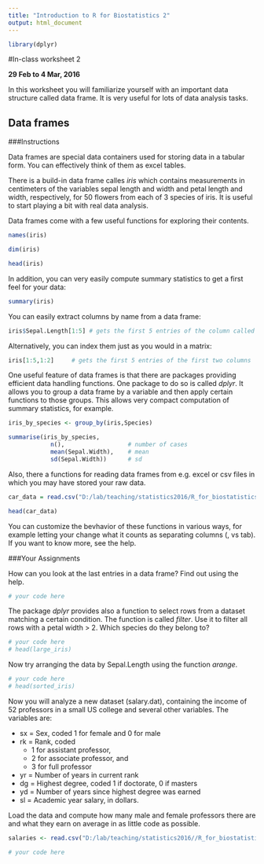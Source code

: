 ```yaml
---
title: "Introduction to R for Biostatistics 2"
output: html_document
---
```


```r
library(dplyr)
```

#In-class worksheet 2

**29 Feb to 4 Mar, 2016**

In this worksheet you will familiarize yourself with an important data structure called data frame. It is very useful for lots of data analysis tasks.

## Data frames

###Instructions

Data frames are special data containers used for storing data in a tabular form. You can effectively think of them as excel tables.

There is a build-in data frame calles *iris* which contains measurements in centimeters of the variables sepal length and width and petal length and width, respectively, for 50 flowers from each of 3 species of iris. It is useful to start playing a bit with real data analysis. 

Data frames come with a few useful functions for exploring their contents.


```r
names(iris)

dim(iris)

head(iris)

```

In addition, you can very easily compute summary statistics to get a first feel for your data:

```r
summary(iris)

```

You can easily extract columns by name from a data frame:

```r
iris$Sepal.Length[1:5] # gets the first 5 entries of the column called Sepal.Length
```

Alternatively, you can index them just as you would in a matrix:

```r
iris[1:5,1:2]     # gets the first 5 entries of the first two columns
```

One useful feature of data frames is that there are packages providing efficient data handling functions. One package to do so is called *dplyr*. It allows you to group a data frame by a variable and then apply certain functions to those groups. This allows very compact computation of summary statistics, for example.

```r


iris_by_species <- group_by(iris,Species)

summarise(iris_by_species,
            n(),                  # number of cases
            mean(Sepal.Width),    # mean
            sd(Sepal.Width))      # sd

```

Also, there a functions for reading data frames from e.g. excel or csv files in which you may have stored your raw data.

```r
car_data = read.csv("D:/lab/teaching/statistics2016/R_for_biostatistics/mtcars.csv")

head(car_data)

```

You can customize the bevhavior of these functions in various ways, for example letting your change what it counts as separating columns (, vs tab). If you want to know more, see the help.

###Your Assignments

How can you look at the last entries in a data frame? Find out using the help.

```r
# your code here
```

The package *dplyr* provides also a function to select rows from a dataset matching a certain condition. The function is called *filter*. Use it to filter all rows with a petal width > 2. Which species do they belong to?

```r
# your code here
# head(large_iris)
```

Now try arranging the data by Sepal.Length using the function *arange*.

```r
# your code here
# head(sorted_iris)
```

Now you will analyze a new dataset (salary.dat), containing the income of 52 professors in a small US college and several other variables. The variables are:

- sx = Sex, coded 1 for female and 0 for male
- rk = Rank, coded
    - 1 for assistant professor,
    - 2 for associate professor, and
    - 3 for full professor
- yr = Number of years in current rank
- dg = Highest degree, coded 1 if doctorate, 0 if masters
- yd = Number of years since highest degree was earned
- sl = Academic year salary, in dollars.

Load the data and compute how many male and female professors there are and what they earn on average in as little code as possible. 

```r
salaries <- read.csv("D:/lab/teaching/statistics2016//R_for_biostatistics/salary.csv")

# your code here

```









